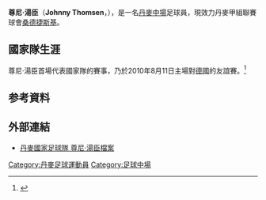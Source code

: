 {{noteTA
|G1=uefa
|T=zh-hk:尊尼·湯臣;
|1=zh-hk:湯臣;
}}
{{Infobox Football biography 2
| playername          = 尊尼·湯臣<br>''Johnny Thomsen''
| image               = [[File:Johnny_Thomsen_20120427.JPG|220px]]
| dateofbirth         = {{birth date and age|1982|2|26}}
| cityofbirth         = 
| countryofbirth      = {{DEN}}
| height              = {{height|m=1.80}}
| position            = [[中場|中場]]
| currentclub         = {{flagicon|DEN}}[[桑德捷斯基|桑德捷斯基]]
| clubnumber          = 6
| years1              =     –05 |clubs1 = {{flagicon|DEN}}[[費特列斯亞|費特列斯亞]] |caps1 =   |goals1 = 
| years2              = 2006–   |clubs2 = {{flagicon|DEN}}[[桑德捷斯基|桑德捷斯基]]     |caps2 = 83  |goals2 = 2
| nationalyears1      = 2010–         |nationalteam1 = {{fb|DEN}}              |nationalcaps1 = 1 |nationalgoals1 = 0
| pcupdate            = 2010年5月16日
| ntupdate            = 2010年8月11日
}}

'''尊尼·湯臣'''（'''Johnny Thomsen'''，{{bd|1982年|2月26日|||K}}），是一名[[丹麥|丹麥]][[中場|中場]]足球員，現效力丹麥甲組聯賽球會[[桑德捷斯基|桑德捷斯基]]。


== 國家隊生涯 ==
尊尼·湯臣首場代表國家隊的賽事，乃於2010年8月11日主場對[[德國國家足球隊|德國]]的友誼賽。<ref>{{Cite web |url=http://www.dbu.dk/landshold/landsholdsdatabasen/LBasePlayerInfo.aspx?playerid=4250&teamtypeid=330#match |title=丹麥足協 - 尊尼·湯臣國家隊賽事紀錄 |access-date=2010-08-17 |archive-date=2019-09-19 |archive-url=https://web.archive.org/web/20190919165538/http://www.dbu.dk/landshold/landsholdsdatabasen/LBasePlayerInfo.aspx?playerid=4250&teamtypeid=330#match |dead-url=no }}</ref>

== 参考資料 ==
{{reflist}}

==外部連結==
*[http://www.dbu.dk/landshold/landsholdsdatabasen/LBasePlayerInfo.aspx?playerid=6696 丹麥國家足球隊 尊尼·湯臣檔案] {{Wayback|url=http://www.dbu.dk/landshold/landsholdsdatabasen/LBasePlayerInfo.aspx?playerid=6696 |date=20190226113958 }}

{{DEFAULTSORT:Thomsen, Johnny}}
[[Category:丹麥足球運動員|Category:丹麥足球運動員]]
[[Category:足球中場|Category:足球中場]]